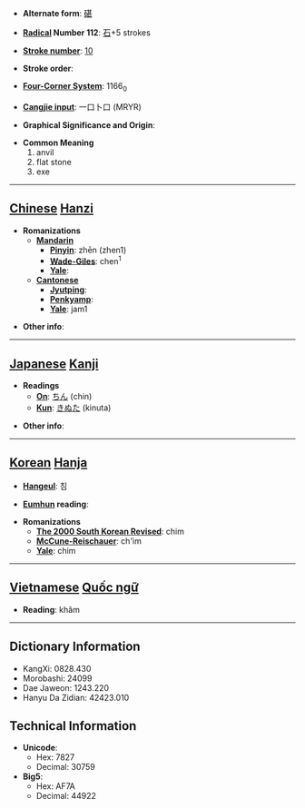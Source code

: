 * '''Alternate form''': [[碪]]

* '''[[Wiktionary:Chinese radical index| Radical]] Number 112''': [[Wiktionary:Chinese radical index 石|石]]+5 strokes

* '''[[Wiktionary:Chinese total strokes index|Stroke number]]''': [[Wiktionary:Chinese total strokes index 10|10]]

* '''Stroke order''': 

* '''[[Wiktionary:Chinese four corner index|Four-Corner System]]''': 1166<sub>0</sub>

* '''[[Wiktionary:Chinese Cangjie index|Cangjie input]]''': 一口卜口 (MRYR)

* '''Graphical Significance and Origin''': 

* '''Common Meaning'''
*#anvil
*# flat stone
*# exe


----

== [[Chinese]] [[Hanzi]] ==

* '''Romanizations'''
** '''[[Mandarin]]'''
*** '''[[Pinyin]]''': zhēn (zhen1)
*** '''[[Wade-Giles]]''': chen<sup>1</sup>
*** '''[[Yale]]''': 
** '''[[Cantonese]]'''
*** '''[[Jyutping]]''':
*** '''[[Penkyamp]]''': 
*** '''[[Yale]]''': jam1

* '''Other info''': 

----

== [[Japanese]] [[Kanji]] ==

* '''Readings'''
** '''[[On]]''': [[ちん]] (chin)
** '''[[Kun]]''': [[きぬた]] (kinuta)

* '''Other info''':  

----

== [[Korean]] [[Hanja]] ==

* '''[[Hangeul]]''': 침

* '''[[Eumhun]] reading''': 

* '''Romanizations'''
** '''[[The 2000 South Korean Revised Romanization|The 2000 South Korean Revised]]''': chim
** '''[[McCune-Reischauer]]''': ch'im
** '''[[Yale]]''': chim


----

== [[Vietnamese]] [[Quốc ngữ]] ==

* '''Reading''': khâm

----

== Dictionary Information ==

* KangXi: 0828.430
* Morobashi: 24099
* Dae Jaweon: 1243.220
* Hanyu Da Zidian: 42423.010

== Technical Information ==

* '''Unicode''':
** Hex: 7827
** Decimal: 30759
* '''Big5''':
** Hex: AF7A
** Decimal: 44922